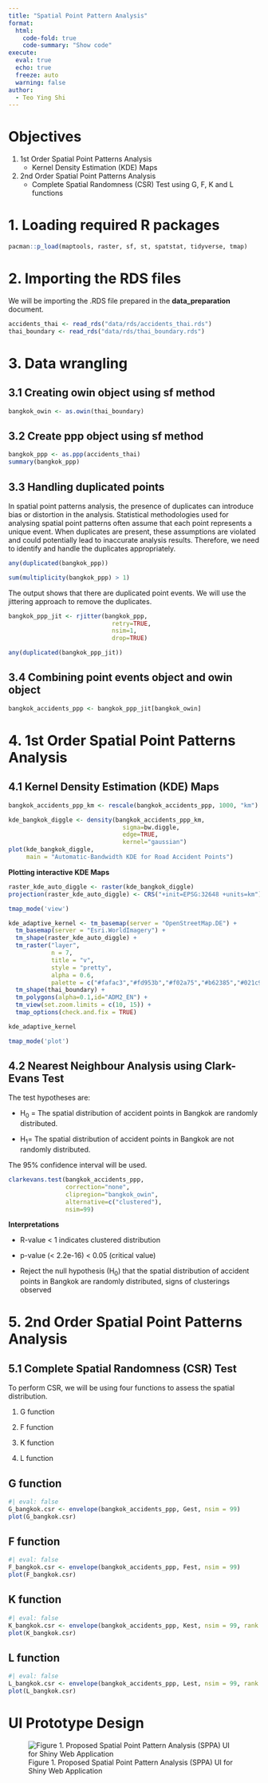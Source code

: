 ```yaml
---
title: "Spatial Point Pattern Analysis"
format: 
  html:
    code-fold: true
    code-summary: "Show code"
execute: 
  eval: true
  echo: true
  freeze: auto
  warning: false
author:
  - Teo Ying Shi
---
```


# **Objectives**

1.  1st Order Spatial Point Patterns Analysis
    -   Kernel Density Estimation (KDE) Maps
2.  2nd Order Spatial Point Patterns Analysis
    -   Complete Spatial Randomness (CSR) Test using G, F, K and L functions

# **1. Loading required R packages**

```r
pacman::p_load(maptools, raster, sf, st, spatstat, tidyverse, tmap)
```

# **2. Importing the RDS files**

We will be importing the .RDS file prepared in the **data_preparation** document.

```r
accidents_thai <- read_rds("data/rds/accidents_thai.rds")
thai_boundary <- read_rds("data/rds/thai_boundary.rds")
```

# **3. Data wrangling**

## **3.1 Creating owin object using sf method**

```r
bangkok_owin <- as.owin(thai_boundary)
```

## **3.2 Create ppp object using sf method**

```r
bangkok_ppp <- as.ppp(accidents_thai)
summary(bangkok_ppp)
```

## **3.3 Handling duplicated points**

In spatial point patterns analysis, the presence of duplicates can introduce bias or distortion in the analysis. Statistical methodologies used for analysing spatial point patterns often assume that each point represents a unique event. When duplicates are present, these assumptions are violated and could potentially lead to inaccurate analysis results. Therefore, we need to identify and handle the duplicates appropriately.

```r
any(duplicated(bangkok_ppp))
```

```r
sum(multiplicity(bangkok_ppp) > 1)
```

The output shows that there are duplicated point events. We will use the jittering approach to remove the duplicates.

```r
bangkok_ppp_jit <- rjitter(bangkok_ppp, 
                             retry=TRUE, 
                             nsim=1, 
                             drop=TRUE)

any(duplicated(bangkok_ppp_jit))
```

## **3.4 Combining point events object and owin object**

```r
bangkok_accidents_ppp <- bangkok_ppp_jit[bangkok_owin]
```

# **4. 1st Order Spatial Point Patterns Analysis**

## **4.1 Kernel Density Estimation (KDE) Maps**

```r
bangkok_accidents_ppp_km <- rescale(bangkok_accidents_ppp, 1000, "km")

kde_bangkok_diggle <- density(bangkok_accidents_ppp_km,
                                sigma=bw.diggle,
                                edge=TRUE,
                                kernel="gaussian")
plot(kde_bangkok_diggle,
     main = "Automatic-Bandwidth KDE for Road Accident Points")
```

**Plotting interactive KDE Maps**

```r
raster_kde_auto_diggle <- raster(kde_bangkok_diggle)
projection(raster_kde_auto_diggle) <- CRS("+init=EPSG:32648 +units=km")

tmap_mode('view')

kde_adaptive_kernel <- tm_basemap(server = "OpenStreetMap.DE") +
  tm_basemap(server = "Esri.WorldImagery") +
  tm_shape(raster_kde_auto_diggle) +
  tm_raster("layer",
            n = 7,
            title = "v",
            style = "pretty",
            alpha = 0.6,
            palette = c("#fafac3","#fd953b","#f02a75","#b62385","#021c9e")) +
  tm_shape(thai_boundary) +
  tm_polygons(alpha=0.1,id="ADM2_EN") +
  tm_view(set.zoom.limits = c(10, 15)) +
  tmap_options(check.and.fix = TRUE)

kde_adaptive_kernel

tmap_mode('plot')
```

## **4.2 Nearest Neighbour Analysis using Clark-Evans Test**

The test hypotheses are:

-   H~0~ = The spatial distribution of accident points in Bangkok are randomly distributed.

-   H~1~= The spatial distribution of accident points in Bangkok are not randomly distributed.

The 95% confidence interval will be used.

```r
clarkevans.test(bangkok_accidents_ppp,
                correction="none",
                clipregion="bangkok_owin",
                alternative=c("clustered"),
                nsim=99)
```

**Interpretations**

-   R-value \< 1 indicates clustered distribution

-   p-value (\< 2.2e-16) \< 0.05 (critical value)

-   Reject the null hypothesis (H~0~) that the spatial distribution of accident points in Bangkok are randomly distributed, signs of clusterings observed

# **5. 2nd Order Spatial Point Patterns Analysis**

## **5.1 Complete Spatial Randomness (CSR) Test**

To perform CSR, we will be using four functions to assess the spatial distribution.

1.  G function

2.  F function

3.  K function

4.  L function

::: panel-tabset
## G function

```r
#| eval: false
G_bangkok.csr <- envelope(bangkok_accidents_ppp, Gest, nsim = 99)
plot(G_bangkok.csr)
```

## F function

```r
#| eval: false
F_bangkok.csr <- envelope(bangkok_accidents_ppp, Fest, nsim = 99)
plot(F_bangkok.csr)
```

## K function

```r
#| eval: false
K_bangkok.csr <- envelope(bangkok_accidents_ppp, Kest, nsim = 99, rank = 1, glocal=TRUE)
plot(K_bangkok.csr)
```

## L function

```r
#| eval: false
L_bangkok.csr <- envelope(bangkok_accidents_ppp, Lest, nsim = 99, rank = 1, glocal=TRUE)
plot(L_bangkok.csr)
```
:::

# **UI Prototype Design**

![Figure 1. Proposed Spatial Point Pattern Analysis (SPPA) UI for Shiny Web Application](images/sppa_prototype_ui.png)
